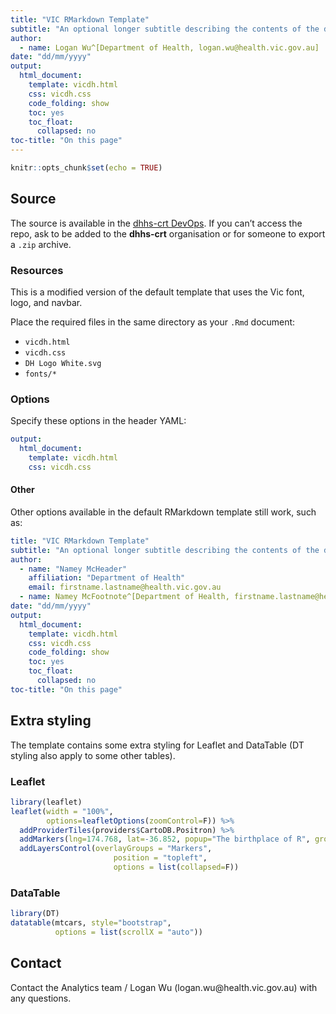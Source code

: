 ---
title: "VIC RMarkdown Template"
subtitle: "An optional longer subtitle describing the contents of the document."
author:
  - name: Logan Wu^[Department of Health, logan.wu@health.vic.gov.au]
date: "dd/mm/yyyy"
output:
  html_document:
    template: vicdh.html
    css: vicdh.css
    code_folding: show
    toc: yes
    toc_float:
      collapsed: no
toc-title: "On this page"
---

```{r setup, include=FALSE}
knitr::opts_chunk$set(echo = TRUE)
```

## Source

The source is available in the [dhhs-crt DevOps](https://dev.azure.com/dhhs-crt/ANALYTICS%20DIME%20ICCOM/_git/R%20Shiny%20Template). If you can't access the repo, ask to be added to the **dhhs-crt** organisation or for someone to export a `.zip` archive.

### Resources

This is a modified version of the default template that uses the Vic font, logo, and navbar.

Place the required files in the same directory as your `.Rmd` document:

- `vicdh.html`
- `vicdh.css`
- `DH Logo White.svg`
- `fonts/*`

### Options

Specify these options in the header YAML:

```{yaml}
output:
  html_document:
    template: vicdh.html
    css: vicdh.css
```


#### Other

Other options available in the default RMarkdown template still work, such as:

```{yaml}
title: "VIC RMarkdown Template"
subtitle: "An optional longer subtitle describing the contents of the document."
author:
  - name: "Namey McHeader"
    affiliation: "Department of Health"
    email: firstname.lastname@health.vic.gov.au
  - name: Namey McFootnote^[Department of Health, firstname.lastname@health.vic.gov.au]
date: "dd/mm/yyyy"
output:
  html_document:
    template: vicdh.html
    css: vicdh.css
    code_folding: show
    toc: yes
    toc_float:
      collapsed: no
toc-title: "On this page"
```

## Extra styling {.tabset .tabset-pills}

The template contains some extra styling for Leaflet and DataTable (DT styling also apply to some other tables).

### Leaflet

```{r}
library(leaflet)
leaflet(width = "100%",
        options=leafletOptions(zoomControl=F)) %>%
  addProviderTiles(providers$CartoDB.Positron) %>%
  addMarkers(lng=174.768, lat=-36.852, popup="The birthplace of R", group="Markers") %>%
  addLayersControl(overlayGroups = "Markers",
                       position = "topleft",
                       options = list(collapsed=F))
```

### DataTable

```{r}
library(DT)
datatable(mtcars, style="bootstrap",
          options = list(scrollX = "auto"))
```

## Contact

Contact the Analytics team / Logan Wu (logan.wu@health.vic.gov.au) with any questions.